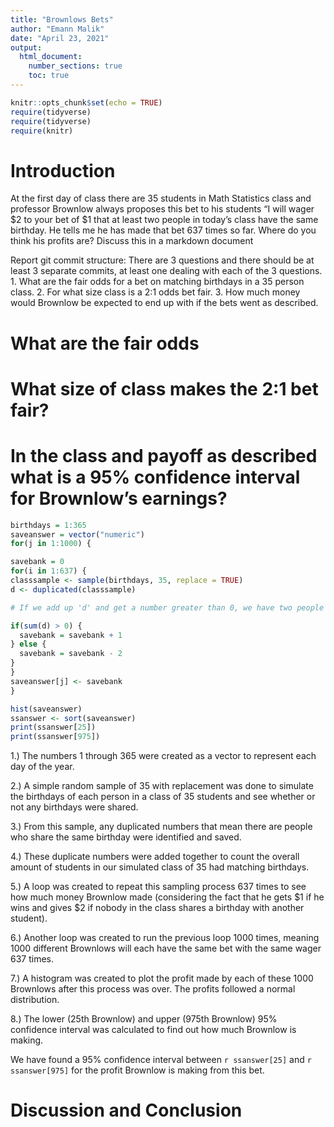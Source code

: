 ```yaml
---
title: "Brownlows Bets"
author: "Emann Malik"
date: "April 23, 2021"
output: 
  html_document:
    number_sections: true
    toc: true
---
```


```r
knitr::opts_chunk$set(echo = TRUE)
require(tidyverse)
require(tidyverse)
require(knitr)
```


<!-- We recommend you use git branches -- create a separate branch for each major section i.e. Introduction, Methods, Results, Inferential Results, and Discussion and Conclusions - leave the YAML block untouched until the final merge where you put in your own name !-->

# Introduction

<!--In this section you explain what you are trying to show.  Where did the data come from?  What is the research or other question you are trying to answer?!-->

 At the first day of class there are 35 students in Math Statistics class and professor Brownlow always proposes this bet to his students "I will wager $2 to your bet of $1 that at least two people in today's class have  the same birthday.  He tells me he has made that bet 637 times so far. Where do you think his profits are? Discuss this in a markdown document
 
Report git commit structure:
There are 3 questions and there should be at least 3 separate commits, at least one dealing with each of the 3 questions.
1. What are the fair odds for a bet on matching birthdays in a 35 person class.
2. For what size class is a 2:1 odds bet fair.
3. How much money would Brownlow be expected to end up with if the bets went as described.

# What are the fair odds  


<!--Decide on your methods:  In this section explain the approach you will take to attack the issue --- how will you decide on a likely estimate of professor Brownlow's earnings or losses after 637 bets. Also explain how you construct a 95% confidence interval about your estimate of his winnings !-->


# What size of class makes the 2:1 bet fair?  
<!--Explain and display the results of your method of coming up with the estimate of professor Brownlows betting profits!-->


# In the class and payoff as described what is a 95% confidence interval for Brownlow's earnings?
  
<!--Explain and display your method of coming up with a 95% confidence interval of  professor Brownlows winnings (or losings)-->
  
```r
birthdays = 1:365
saveanswer = vector("numeric")
for(j in 1:1000) {

savebank = 0
for(i in 1:637) {
classsample <- sample(birthdays, 35, replace = TRUE)
d <- duplicated(classsample)

# If we add up 'd' and get a number greater than 0, we have two people who have the same birthday.

if(sum(d) > 0) {
  savebank = savebank + 1
} else {
  savebank = savebank - 2
}
}
saveanswer[j] <- savebank
}
```
  
```r
hist(saveanswer)
ssanswer <- sort(saveanswer)
print(ssanswer[25])
print(ssanswer[975])
```
  
1.) The numbers 1 through 365 were created as a vector to represent each day of the year.
  
2.) A simple random sample of 35 with replacement was done to simulate the birthdays of each person in a class of 35 students and see whether or not any birthdays were shared. 
  
3.) From this sample, any duplicated numbers that mean there are people who share the same birthday were identified and saved. 
  
4.) These duplicate numbers were added together to count the overall amount of students in our simulated class of 35 had matching birthdays. 
  
5.) A loop was created to repeat this sampling process 637 times to see how much money Brownlow made (considering the fact that he gets $1 if he wins and gives $2 if nobody in the class shares a birthday with another student).
  
6.) Another loop was created to run the previous loop 1000 times, meaning 1000 different Brownlows will each have the same bet with the same wager 637 times. 
  
7.) A histogram was created to plot the profit made by each of these 1000 Brownlows after this process was over. The profits followed a normal distribution.
  
8.) The lower (25th Brownlow) and upper (975th Brownlow) 95% confidence interval was calculated to find out how much Brownlow is making. 
  
We have found a 95% confidence interval between `r ssanswer[25]` and `r ssanswer[975]` for the profit Brownlow is making from this bet.
  
# Discussion and Conclusion

<!--Discussion and conclusion here.  If professor Brownlow is consistantly making or losing money how could he change his payout so that his profits center on zero?  Also discuss what size his class should be in order to have his current scheme balance at zero profit.!-->

